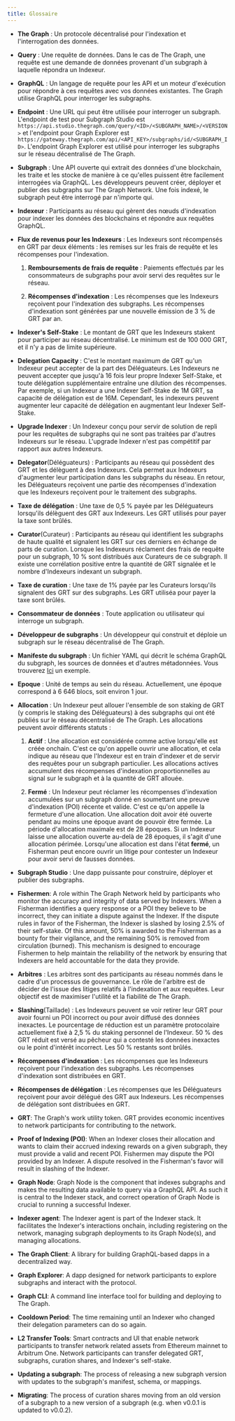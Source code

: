 ```yaml
---
title: Glossaire
---
```


- **The Graph** : Un protocole décentralisé pour l'indexation et l'interrogation des données.

- **Query** : Une requête de données. Dans le cas de The Graph, une requête est une demande de données provenant d'un subgraph à laquelle répondra un Indexeur.

- **GraphQL** : Un langage de requête pour les API et un moteur d'exécution pour répondre à ces requêtes avec vos données existantes. The Graph utilise GraphQL pour interroger les subgraphs.

- **Endpoint** : Une URL qui peut être utilisée pour interroger un subgraph. L'endpoint de test pour Subgraph Studio est `https://api.studio.thegraph.com/query/<ID>/<SUBGRAPH_NAME>/<VERSION>` et l'endpoint pour Graph Explorer est `https://gateway.thegraph.com/api/<API_KEY>/subgraphs/id/<SUBGRAPH_ID>`. L'endpoint Graph Explorer est utilisé pour interroger les subgraphs sur le réseau décentralisé de The Graph.

- **Subgraph** : Une API ouverte qui extrait des données d'une blockchain, les traite et les stocke de manière à ce qu'elles puissent être facilement interrogées via GraphQL. Les développeurs peuvent créer, déployer et publier des subgraphs sur The Graph Network. Une fois indexé, le subgraph peut être interrogé par n'importe qui.

- **Indexeur** : Participants au réseau qui gèrent des nœuds d'indexation pour indexer les données des blockchains et répondre aux requêtes GraphQL.

- **Flux de revenus pour les Indexeurs** : Les Indexeurs sont récompensés en GRT par deux éléments : les remises sur les frais de requête et les récompenses pour l'indexation.

  1. **Remboursements de frais de requête** : Paiements effectués par les consommateurs de subgraphs pour avoir servi des requêtes sur le réseau.

  2. **Récompenses d'indexation** : Les récompenses que les Indexeurs reçoivent pour l'indexation des subgraphs. Les récompenses d'indexation sont générées par une nouvelle émission de 3 % de GRT par an.

- **Indexer's Self-Stake** : Le montant de GRT que les Indexeurs stakent pour participer au réseau décentralisé. Le minimum est de 100 000 GRT, et il n'y a pas de limite supérieure.

- **Delegation Capacity** : C'est le montant maximum de GRT qu'un Indexeur peut accepter de la part des Déléguateurs. Les Indexeurs ne peuvent accepter que jusqu'à 16 fois leur propre Indexer Self-Stake, et toute délégation supplémentaire entraîne une dilution des récompenses. Par exemple, si un Indexeur a une Indexer Self-Stake de 1M GRT, sa capacité de délégation est de 16M. Cependant, les indexeurs peuvent augmenter leur capacité de délégation en augmentant leur Indexer Self-Stake.

- **Upgrade Indexer** : Un Indexeur conçu pour servir de solution de repli pour les requêtes de subgraphs qui ne sont pas traitées par d'autres Indexeurs sur le réseau. L'upgrade Indexer n'est pas compétitif par rapport aux autres Indexeurs.

- **Delegator**(Déléguateurs) : Participants au réseau qui possèdent des GRT et les délèguent à des Indexeurs. Cela permet aux Indexeurs d'augmenter leur participation dans les subgraphs du réseau. En retour, les Déléguateurs reçoivent une partie des récompenses d'indexation que les Indexeurs reçoivent pour le traitement des subgraphs.

- **Taxe de délégation** : Une taxe de 0,5 % payée par les Déléguateurs lorsqu'ils délèguent des GRT aux Indexeurs. Les GRT utilisés pour payer la taxe sont brûlés.

- **Curator**(Curateur) : Participants au réseau qui identifient les subgraphs de haute qualité et signalent les GRT sur ces derniers en échange de parts de curation. Lorsque les Indexeurs réclament des frais de requête pour un subgraph, 10 % sont distribués aux Curateurs de ce subgraph. Il existe une corrélation positive entre la quantité de GRT signalée et le nombre d'Indexeurs indexant un subgraph.

- **Taxe de curation** : Une taxe de 1% payée par les Curateurs lorsqu'ils signalent des GRT sur des subgraphs. Les GRT utiliséa pour payer la taxe sont brûlés.

- **Consommateur de données** : Toute application ou utilisateur qui interroge un subgraph.

- **Développeur de subgraphs** : Un développeur qui construit et déploie un subgraph sur le réseau décentralisé de The Graph.

- **Manifeste du subgraph** : Un fichier YAML qui décrit le schéma GraphQL du subgraph, les sources de données et d'autres métadonnées. Vous trouverez [Ici](https://github.com/graphprotocol/example-subgraph/blob/master/subgraph.yaml) un exemple.

- **Epoque** : Unité de temps au sein du réseau. Actuellement, une époque correspond à 6 646 blocs, soit environ 1 jour.

- **Allocation** : Un Indexeur peut allouer l'ensemble de son staking de GRT (y compris le staking des Déléguateurs) à des subgraphs qui ont été publiés sur le réseau décentralisé de The Graph. Les allocations peuvent avoir différents statuts :

  1. **Actif** : Une allocation est considérée comme active lorsqu'elle est créée onchain. C'est ce qu'on appelle ouvrir une allocation, et cela indique au réseau que l'Indexeur est en train d'indexer et de servir des requêtes pour un subgraph particulier. Les allocations actives accumulent des récompenses d'indexation proportionnelles au signal sur le subgraph et à la quantité de GRT allouée.

  2. **Fermé** : Un Indexeur peut réclamer les récompenses d'indexation accumulées sur un subgraph donné en soumettant une preuve d'indexation (POI) récente et valide. C'est ce qu'on appelle la fermeture d'une allocation. Une allocation doit avoir été ouverte pendant au moins une époque avant de pouvoir être fermée. La période d'allocation maximale est de 28 époques. Si un Indexeur laisse une allocation ouverte au-delà de 28 époques, il s'agit d'une allocation périmée. Lorsqu'une allocation est dans l'état **fermé**, un Fisherman peut encore ouvrir un litige pour contester un Indexeur pour avoir servi de fausses données.

- **Subgraph Studio** : Une dapp puissante pour construire, déployer et publier des subgraphs.

- **Fishermen**: A role within The Graph Network held by participants who monitor the accuracy and integrity of data served by Indexers. When a Fisherman identifies a query response or a POI they believe to be incorrect, they can initiate a dispute against the Indexer. If the dispute rules in favor of the Fisherman, the Indexer is slashed by losing 2.5% of their self-stake. Of this amount, 50% is awarded to the Fisherman as a bounty for their vigilance, and the remaining 50% is removed from circulation (burned). This mechanism is designed to encourage Fishermen to help maintain the reliability of the network by ensuring that Indexers are held accountable for the data they provide.

- **Arbitres** : Les arbitres sont des participants au réseau nommés dans le cadre d'un processus de gouvernance. Le rôle de l'arbitre est de décider de l'issue des litiges relatifs à l'indexation et aux requêtes. Leur objectif est de maximiser l'utilité et la fiabilité de The Graph.

- **Slashing**(Taillade) : Les Indexeurs peuvent se voir retirer leur GRT pour avoir fourni un POI incorrect ou pour avoir diffusé des données inexactes. Le pourcentage de réduction est un paramètre protocolaire actuellement fixé à 2,5 % du staking personnel de l'Indexeur. 50 % des GRT réduit est versé au pêcheur qui a contesté les données inexactes ou le point d'intérêt incorrect. Les 50 % restants sont brûlés.

- **Récompenses d'indexation** : Les récompenses que les Indexeurs reçoivent pour l'indexation des subgraphs. Les récompenses d'indexation sont distribuées en GRT.

- **Récompenses de délégation** : Les récompenses que les Déléguateurs reçoivent pour avoir délégué des GRT aux Indexeurs. Les récompenses de délégation sont distribuées en GRT.

- **GRT**: The Graph's work utility token. GRT provides economic incentives to network participants for contributing to the network.

- **Proof of Indexing (POI)**: When an Indexer closes their allocation and wants to claim their accrued indexing rewards on a given subgraph, they must provide a valid and recent POI. Fishermen may dispute the POI provided by an Indexer. A dispute resolved in the Fisherman's favor will result in slashing of the Indexer.

- **Graph Node**: Graph Node is the component that indexes subgraphs and makes the resulting data available to query via a GraphQL API. As such it is central to the Indexer stack, and correct operation of Graph Node is crucial to running a successful Indexer.

- **Indexer agent**: The Indexer agent is part of the Indexer stack. It facilitates the Indexer's interactions onchain, including registering on the network, managing subgraph deployments to its Graph Node(s), and managing allocations.

- **The Graph Client**: A library for building GraphQL-based dapps in a decentralized way.

- **Graph Explorer**: A dapp designed for network participants to explore subgraphs and interact with the protocol.

- **Graph CLI**: A command line interface tool for building and deploying to The Graph.

- **Cooldown Period**: The time remaining until an Indexer who changed their delegation parameters can do so again.

- **L2 Transfer Tools**: Smart contracts and UI that enable network participants to transfer network related assets from Ethereum mainnet to Arbitrum One. Network participants can transfer delegated GRT, subgraphs, curation shares, and Indexer's self-stake.

- **Updating a subgraph**: The process of releasing a new subgraph version with updates to the subgraph's manifest, schema, or mappings.

- **Migrating**: The process of curation shares moving from an old version of a subgraph to a new version of a subgraph (e.g. when v0.0.1 is updated to v0.0.2).
